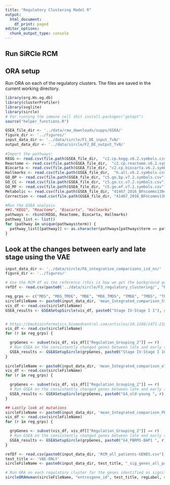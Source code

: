 ```yaml
---
title: "Regulatory Clustering Model R"
output:
  html_document:
    df_print: paged
editor_options:
  chunk_output_type: console
---
```


## Run SiRCle RCM

## ORA setup
Run ORA on each of the regulatory clusters. The files are saved in the current working directory.
```r
library(org.Hs.eg.db)
library(clusterProfiler)
library(svglite)
library(sircle)
# For running the immune cell shit install.packages("getopt")
source("helper_functions.R")

GSEA_file_dir <- '../data/raw_downloads/supps/GSEA/'
figure_dir <- '../figures/'
input_data_dir <- '../data/sircle/F1_DE_input_TvN/'
output_data_dir <- '../data/sircle/F2_DE_output_TvN/'
 
#Import the pathways:
KEGG <- read.csv(file.path(GSEA_file_dir,  "c2.cp.kegg.v6.2.symbols.csv"))
Reactome <- read.csv(file.path(GSEA_file_dir,  "c2.cp.reactome.v6.2.symbols.csv"))
Biocarta <- read.csv(file.path(GSEA_file_dir, "c2.cp.biocarta.v6.2.symbols.csv"))
Hallmarks <- read.csv(file.path(GSEA_file_dir,  "h.all.v6.2.symbols.csv"))
GO_BP <- read.csv(file.path(GSEA_file_dir, "c5.go.bp.v7.2.symbols.csv"))
GO_CC <- read.csv(file.path(GSEA_file_dir, "c5.go.cc.v7.2.symbols.csv"))
GO_MF <- read.csv(file.path(GSEA_file_dir, "c5.go.mf.v7.2.symbols.csv"))
Metabolic <- read.csv(file.path(GSEA_file_dir, "41467_2016_BFncomms13041_MOESM340_ESM.csv"))
Correction <- read.csv(file.path(GSEA_file_dir, "41467_2016_BFncomms13041_MOESM340_ESM.csv"))

#Run the GSEA analysis
##1."KEGG", "Reactome", "Biocarta", "Hallmarks"
pathways <- rbind(KEGG, Reactome, Biocarta, Hallmarks)
pathway_list <- list()
for (pathway in unique(pathways$term)) {
  pathway_list[[pathway]] <- as.character(pathways[pathways$term == pathway, 1])
}
```

## Look at the changes between early and late stage using the VAE

```r
input_data_dir <- '../data/sircle/F6_integrative_comparisons_iid_nn/'
figure_dir <- '../figures/'

# Use the RCM df as the reference (this is how we get the background genes for the clusters for ORA)
refDf <- read.csv(paste0('../data/sircle/F3_regulatory_clustering/', "RCM_all_patients_ccRCC_P0.5-R1.0-M0.1-GENES.csv"))

reg_grps <- c("MDS", "MDS_TMDE", "MDE", "MDE_TMDS", "TMDE", "TMDS", "TPDE", "TPDE_TMDS",  "TPDS", "TPDS_TMDE")
sircleFileName <- paste0(input_data_dir, 'mean_Integrated_comparison_Stage IV-Stage I_iid1.csv')
vis_df <- read.csv(sircleFileName)
GSEA_results <- GSEASetupSircle(vis_df, paste0("Stage IV-Stage I 1"), gene_name="external_gene_name", stat='Integrated.diff..Stage.IV.Stage.I.',   GSEA_file_dir=GSEA_file_dir, output_dir='../figures/', pathway_list=pathway_list)


# https://bmcbioinformatics.biomedcentral.com/articles/10.1186/1471-2105-11-587
vis_df <- read.csv(sircleFileName)
for (r in reg_grps) {

  grpGenes <- subset(vis_df, vis_df[["Regulation_Grouping_2"]] == r)
  # Run GSEA on the consistently changed genes between late and early stage using the t-stat as the rank
  GSEA_results <- GSEASetupSircle(grpGenes, paste0("Stage IV-Stage I 1000", r), gene_name="external_gene_name", stat='Integrated.diff..Stage.IV.Stage.I.',   GSEA_file_dir=GSEA_file_dir, output_dir=figure_dir, pathway_list=pathway_list)
}
  
sircleFileName <- paste0(input_data_dir, 'mean_Integrated_comparison_old-young.csv')
vis_df <- read.csv(sircleFileName)
for (r in reg_grps) {

  grpGenes <- subset(vis_df, vis_df[["Regulation_Grouping_2"]] == r)
  # Run GSEA on the consistently changed genes between late and early stage using the t-stat as the rank
  GSEA_results <- GSEASetupSircle(grpGenes, paste0("G4_old-young ", r), gene_name="external_gene_name", stat='Integrated.diff..old.young.',   GSEA_file_dir=GSEA_file_dir, output_dir=figure_dir, pathway_list=pathway_list)
}

## Lastly look at mutations
sircleFileName <- paste0(input_data_dir, 'mean_Integrated_comparison_PBRM1-BAP1.csv')
vis_df <- read.csv(sircleFileName)
for (r in reg_grps) {

  grpGenes <- subset(vis_df, vis_df[["Regulation_Grouping_2"]] == r)
  # Run GSEA on the consistently changed genes between late and early stage using the t-stat as the rank
  GSEA_results <- GSEASetupSircle(grpGenes, paste0("G4_PBRM1-BAP1 ", r), gene_name="external_gene_name", stat='Integrated.diff..PBRM1.BAP1.',   GSEA_file_dir=GSEA_file_dir, output_dir=figure_dir, pathway_list=pathway_list)
}


```


```r
refDf <- read.csv(paste0(input_data_dir, "RCM_all_patients-GENES.csv"))
test_title <- 'VAE-ONLY'
sircleFileName <- paste0(input_data_dir, test_title, "_sig_genes_all_patients.csv")

# Run ORA on each regulatory cluster for the genes identified as significantly changed between stage 4 and stage 1
sircleORAHuman(sircleFileName, "entrezgene_id", test_title, regLabel, emptyRegLabel="None", minGSSize=10, qvalueCutoff=0.1, output_dir = '../figures/sircle/all_patients/all_cpgs/', refDf=refDf)
```



